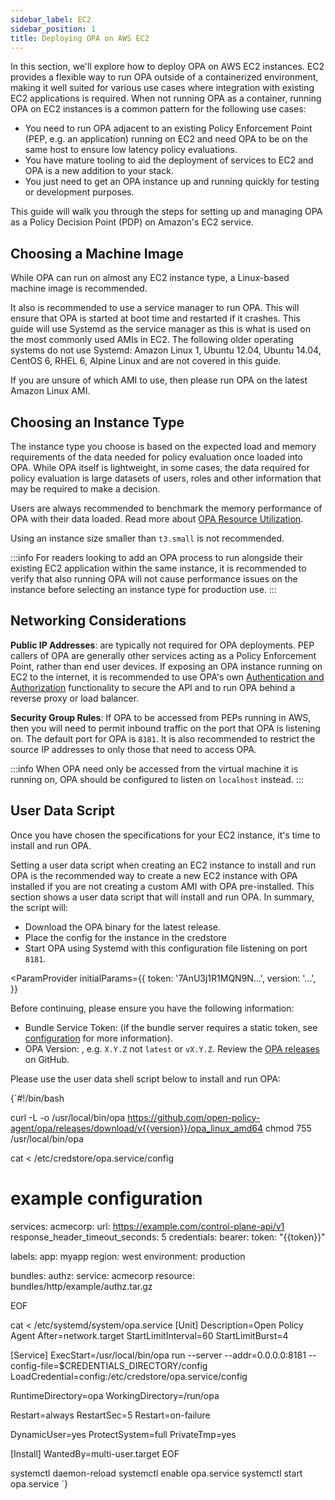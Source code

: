 ```yaml
---
sidebar_label: EC2
sidebar_position: 1
title: Deploying OPA on AWS EC2
---
```


In this section, we'll explore how to deploy OPA on AWS EC2 instances.
EC2 provides a flexible way to run OPA outside of a containerized environment,
making it well suited for various use cases where integration with existing EC2
applications is required.
When not running OPA as a container, running OPA on EC2 instances is a common
pattern for the following use cases:

- You need to run OPA adjacent to an existing Policy Enforcement Point (PEP,
  e.g. an application) running on EC2 and need OPA to be on the same host to
  ensure low latency policy evaluations.
- You have mature tooling to aid the deployment of services to EC2 and
  OPA is a new addition to your stack.
- You just need to get an OPA instance up and running quickly for testing or
  development purposes.

This guide will walk you through the steps for setting up and managing OPA as a
Policy Decision Point (PDP) on Amazon's EC2 service.


## Choosing a Machine Image

While OPA can run on almost any EC2 instance type, a Linux-based machine image
is recommended.

It also is recommended to use a service manager to run OPA. This will ensure
that OPA is started at boot time and restarted if it crashes. This guide will
use Systemd as the service manager as this is what is used on the most commonly
used AMIs in EC2. The following older operating systems do not use Systemd:
Amazon Linux 1, Ubuntu 12.04, Ubuntu 14.04, CentOS 6, RHEL 6, Alpine Linux and
are not covered in this guide.

If you are unsure of which AMI to use, then please run OPA on the latest Amazon
Linux AMI.


## Choosing an Instance Type

The instance type you choose is based on the expected load and memory
requirements of the data needed for policy evaluation once loaded into OPA.
While OPA itself is lightweight, in some cases, the data required for policy
evaluation is large datasets of users, roles and other information that may
be required to make a decision.

Users are always recommended to benchmark the memory performance of OPA with
their data loaded. Read more about
[OPA Resource Utilization](../../policy-performance/#resource-utilization).

Using an instance size smaller than `t3.small` is not recommended.

:::info
For readers looking to add an OPA process to run alongside their existing
EC2 application within the same instance, it is recommended to verify that also
running OPA will not cause performance issues on the instance before selecting
an instance type for production use.
:::


## Networking Considerations

**Public IP Addresses**: are typically not required for OPA deployments. PEP
callers of OPA are generally other services acting as a Policy Enforcement
Point, rather than end user devices. If exposing an OPA instance running on EC2
to the internet, it is recommended to use OPA's own
[Authentication and Authorization](../../security/#authentication-and-authorization)
functionality to secure the API and to run OPA behind a reverse proxy or load
balancer.

**Security Group Rules**: If OPA to be accessed from PEPs running in
AWS, then you will need to permit inbound traffic on the port that OPA is
listening on. The default port for OPA is `8181`. It is also recommended to
restrict the source IP addresses to only those that need to access OPA.

:::info
When OPA need only be accessed from the virtual machine it is running on, OPA
should be configured to listen on `localhost` instead.
:::


## User Data Script

Once you have chosen the specifications for your EC2 instance, it's time to
install and run OPA.

Setting a user data script when creating an EC2 instance to install and run OPA
is the recommended way to create a new EC2 instance with OPA installed if you
are not creating a custom AMI with OPA pre-installed. This section shows a
user data script that will install and run OPA. In summary, the script will:

- Download the OPA binary for the latest release.
- Place the config for the instance in the credstore
- Start OPA using Systemd with this configuration file listening on port `8181`.

<!-- markdownlint-disable MD044 -->
<!-- markdownlint-disable MD034 -->
<ParamProvider
  initialParams={{
    token: '7AnU3j1R1MQN9N...',
    version: '...',
  }}
>

Before continuing, please ensure you have the following information:

- Bundle Service Token: <InlineEditable paramKey="token"/> (if the bundle server
  requires a static token, see [configuration](../../configuration) for more
  information).
- OPA Version: <InlineEditable paramKey="version"/>, e.g. `X.Y.Z` not `latest`
  or `vX.Y.Z`. Review the
  [OPA releases](https://github.com/open-policy-agent/opa/releases) on GitHub.

Please use the user data shell script below to install and run OPA:

<!-- markdownlint-disable MD044 -->
<!-- markdownlint-disable MD034 -->
<ParamCodeBlock>
{`#!/bin/bash

curl -L -o /usr/local/bin/opa https://github.com/open-policy-agent/opa/releases/download/v{{version}}/opa_linux_amd64
chmod 755 /usr/local/bin/opa

cat <<EOF > /etc/credstore/opa.service/config
# example configuration

services:
  acmecorp:
    url: https://example.com/control-plane-api/v1
    response_header_timeout_seconds: 5
    credentials:
      bearer:
        token: "{{token}}"

labels:
  app: myapp
  region: west
  environment: production

bundles:
  authz:
    service: acmecorp
    resource: bundles/http/example/authz.tar.gz

EOF

cat <<EOF > /etc/systemd/system/opa.service
[Unit]
Description=Open Policy Agent
After=network.target
StartLimitInterval=60
StartLimitBurst=4

[Service]
ExecStart=/usr/local/bin/opa run --server --addr=0.0.0.0:8181 --config-file=$CREDENTIALS_DIRECTORY/config
LoadCredential=config:/etc/credstore/opa.service/config


RuntimeDirectory=opa
WorkingDirectory=/run/opa

Restart=always
RestartSec=5
Restart=on-failure

DynamicUser=yes
ProtectSystem=full
PrivateTmp=yes

[Install]
WantedBy=multi-user.target
EOF

systemctl daemon-reload
systemctl enable opa.service
systemctl start opa.service
`}
</ParamCodeBlock>

</ParamProvider>
